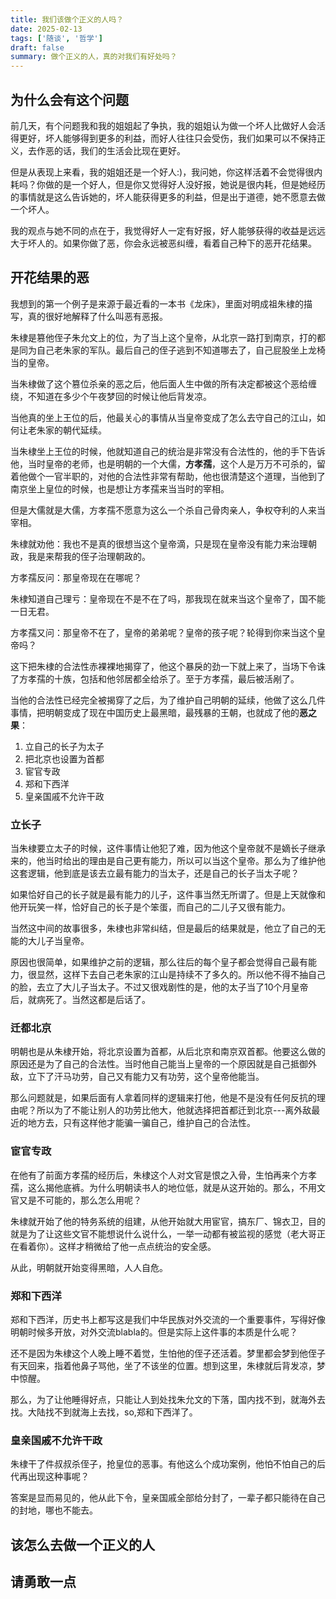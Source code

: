 ```yaml
---
title: 我们该做个正义的人吗？
date: 2025-02-13
tags: ['随谈', '哲学']
draft: false
summary: 做个正义的人，真的对我们有好处吗？
---
```


## 为什么会有这个问题

前几天，有个问题我和我的姐姐起了争执，我的姐姐认为做一个坏人比做好人会活得更好，坏人能够得到更多的利益，而好人往往只会受伤，我们如果可以不保持正义，去作恶的话，我们的生活会比现在更好。

但是从表现上来看，我的姐姐还是一个好人:)，我问她，你这样活着不会觉得很内耗吗？你做的是一个好人，但是你又觉得好人没好报，她说是很内耗，但是她经历的事情就是这么告诉她的，坏人能获得更多的利益，但是出于道德，她不愿意去做一个坏人。

我的观点与她不同的点在于，我觉得好人一定有好报，好人能够获得的收益是远远大于坏人的。如果你做了恶，你会永远被恶纠缠，看着自己种下的恶开花结果。

## 开花结果的恶

我想到的第一个例子是来源于最近看的一本书《龙床》，里面对明成祖朱棣的描写，真的很好地解释了什么叫恶有恶报。

朱棣是篡他侄子朱允文上的位，为了当上这个皇帝，从北京一路打到南京，打的都是同为自己老朱家的军队。最后自己的侄子逃到不知道哪去了，自己屁股坐上龙椅当的皇帝。

当朱棣做了这个篡位杀亲的恶之后，他后面人生中做的所有决定都被这个恶给缠绕，不知道在多少个午夜梦回的时候让他后背发凉。

当他真的坐上王位的后，他最关心的事情从当皇帝变成了怎么去守自己的江山，如何让老朱家的朝代延续。

当朱棣坐上王位的时候，他就知道自己的统治是非常没有合法性的，他的手下告诉他，当时皇帝的老师，也是明朝的一个大儒，**方孝孺**，这个人是万万不可杀的，留着他做个一官半职的，对他的合法性非常有帮助，他也很清楚这个道理，当他到了南京坐上皇位的时候，也是想让方孝孺来当当时的宰相。

但是大儒就是大儒，方孝孺不愿意为这么一个杀自己骨肉亲人，争权夺利的人来当宰相。

朱棣就劝他：我也不是真的很想当这个皇帝滴，只是现在皇帝没有能力来治理朝政，我是来帮我的侄子治理朝政的。

方孝孺反问：那皇帝现在在哪呢？

朱棣知道自己理亏：皇帝现在不是不在了吗，那我现在就来当这个皇帝了，国不能一日无君。

方孝孺又问：那皇帝不在了，皇帝的弟弟呢？皇帝的孩子呢？轮得到你来当这个皇帝吗？

这下把朱棣的合法性赤裸裸地揭穿了，他这个暴戾的劲一下就上来了，当场下令诛了方孝孺的十族，包括和他邻居都全给杀了。至于方孝孺，最后被活剐了。

当他的合法性已经完全被揭穿了之后，为了维护自己明朝的延续，他做了这么几件事情，把明朝变成了现在中国历史上最黑暗，最残暴的王朝，也就成了他的**恶之果**：

1. 立自己的长子为太子
2. 把北京也设置为首都
3. 宦官专政
4. 郑和下西洋
5. 皇亲国戚不允许干政

### 立长子

当朱棣要立太子的时候，这件事情让他犯了难，因为他这个皇帝就不是嫡长子继承来的，他当时给出的理由是自己更有能力，所以可以当这个皇帝。那么为了维护他这套逻辑，他到底是该去立最有能力的当太子，还是自己的长子当太子呢？

如果恰好自己的长子就是最有能力的儿子，这件事当然无所谓了。但是上天就像和他开玩笑一样，恰好自己的长子是个笨蛋，而自己的二儿子又很有能力。

当然这中间的故事很多，朱棣也非常纠结，但是最后的结果就是，他立了自己的无能的大儿子当皇帝。

原因也很简单，如果维护之前的逻辑，那么往后的每个皇子都会觉得自己最有能力，很显然，这样下去自己老朱家的江山是持续不了多久的。所以他不得不抽自己的脸，去立了大儿子当太子。不过又很戏剧性的是，他的太子当了10个月皇帝后，就病死了。当然这都是后话了。

### 迁都北京

明朝也是从朱棣开始，将北京设置为首都，从后北京和南京双首都。他要这么做的原因还是为了自己的合法性。当时他自己能当上皇帝的一个原因就是自己抵御外敌，立下了汗马功劳，自己又有能力又有功劳，这个皇帝他能当。

那么问题就是，如果后面有人拿着同样的逻辑来打他，他是不是没有任何反抗的理由呢？所以为了不能让别人的功劳比他大，他就选择把首都迁到北京---离外敌最近的地方去，只有这样他才能骗一骗自己，维护自己的合法性。

### 宦官专政

在他有了前面方孝孺的经历后，朱棣这个人对文官是恨之入骨，生怕再来个方孝孺，这么揭他底裤。为什么明朝读书人的地位低，就是从这开始的。那么，不用文官又是不可能的，那么怎么用呢？

朱棣就开始了他的特务系统的组建，从他开始就大用宦官，搞东厂、锦衣卫，目的就是为了让这些文官不能想说什么说什么，一举一动都有被监视的感觉（老大哥正在看着你）。这样才稍微给了他一点点统治的安全感。

从此，明朝就开始变得黑暗，人人自危。

### 郑和下西洋

郑和下西洋，历史书上都写这是我们中华民族对外交流的一个重要事件，写得好像明朝时候多开放，对外交流blabla的。但是实际上这件事的本质是什么呢？

还不是因为朱棣这个人晚上睡不着觉，生怕他的侄子还活着。梦里都会梦到他侄子有天回来，指着他鼻子骂他，坐了不该坐的位置。想到这里，朱棣就后背发凉，梦中惊醒。

那么，为了让他睡得好点，只能让人到处找朱允文的下落，国内找不到，就海外去找。大陆找不到就海上去找，so,郑和下西洋了。

### 皇亲国戚不允许干政

朱棣干了件叔叔杀侄子，抢皇位的恶事。有他这么个成功案例，他怕不怕自己的后代再出现这种事呢？

答案是显而易见的，他从此下令，皇亲国戚全部给分封了，一辈子都只能待在自己的封地，哪也不能去。

## 该怎么去做一个正义的人

## 请勇敢一点
